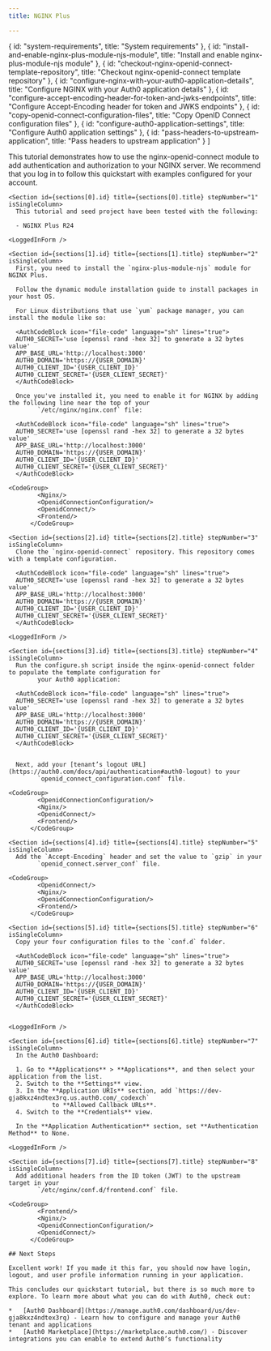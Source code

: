 ```yaml
---
title: NGINX Plus

---
```


  { id: "system-requirements", title: "System requirements" },
  { id: "install-and-enable-nginx-plus-module-njs-module", title: "Install and enable nginx-plus-module-njs module" },
  { id: "checkout-nginx-openid-connect-template-repository", title: "Checkout nginx-openid-connect template repository" },
  { id: "configure-nginx-with-your-auth0-application-details", title: "Configure NGINX with your Auth0 application details" },
  { id: "configure-accept-encoding-header-for-token-and-jwks-endpoints", title: "Configure Accept-Encoding header for token and JWKS endpoints" },
  { id: "copy-openid-connect-configuration-files", title: "Copy OpenID Connect configuration files" },
  { id: "configure-auth0-application-settings", title: "Configure Auth0 application settings" },
  { id: "pass-headers-to-upstream-application", title: "Pass headers to upstream application" }
]

<Recipe isSingleColumn>
  <Content>
    This tutorial demonstrates how to use the nginx-openid-connect module to add authentication and authorization to
        your NGINX server. We recommend that you log in to follow this quickstart with examples configured for your account.

    <Section id={sections[0].id} title={sections[0].title} stepNumber="1" isSingleColumn>
      This tutorial and seed project have been tested with the following:

      - NGINX Plus R24
    
    <LoggedInForm />
</Section>

    <Section id={sections[1].id} title={sections[1].title} stepNumber="2" isSingleColumn>
      First, you need to install the `nginx-plus-module-njs` module for NGINX Plus.

      Follow the dynamic module installation guide to install packages in your host OS.

      For Linux distributions that use `yum` package manager, you can install the module like so:

      <AuthCodeBlock icon="file-code" language="sh" lines="true">
      AUTH0_SECRET='use [openssl rand -hex 32] to generate a 32 bytes value'
      APP_BASE_URL='http://localhost:3000'
      AUTH0_DOMAIN='https://{USER_DOMAIN}'
      AUTH0_CLIENT_ID='{USER_CLIENT_ID}'
      AUTH0_CLIENT_SECRET='{USER_CLIENT_SECRET}'
      </AuthCodeBlock>

      Once you've installed it, you need to enable it for NGINX by adding the following line near the top of your
            `/etc/nginx/nginx.conf` file:

      <AuthCodeBlock icon="file-code" language="sh" lines="true">
      AUTH0_SECRET='use [openssl rand -hex 32] to generate a 32 bytes value'
      APP_BASE_URL='http://localhost:3000'
      AUTH0_DOMAIN='https://{USER_DOMAIN}'
      AUTH0_CLIENT_ID='{USER_CLIENT_ID}'
      AUTH0_CLIENT_SECRET='{USER_CLIENT_SECRET}'
      </AuthCodeBlock>
    
    <CodeGroup>
            <Nginx/>
            <OpenidConnectionConfiguration/>
            <OpenidConnect/>
            <Frontend/>
          </CodeGroup>
</Section>

    <Section id={sections[2].id} title={sections[2].title} stepNumber="3" isSingleColumn>
      Clone the `nginx-openid-connect` repository. This repository comes with a template configuration.

      <AuthCodeBlock icon="file-code" language="sh" lines="true">
      AUTH0_SECRET='use [openssl rand -hex 32] to generate a 32 bytes value'
      APP_BASE_URL='http://localhost:3000'
      AUTH0_DOMAIN='https://{USER_DOMAIN}'
      AUTH0_CLIENT_ID='{USER_CLIENT_ID}'
      AUTH0_CLIENT_SECRET='{USER_CLIENT_SECRET}'
      </AuthCodeBlock>
    
    <LoggedInForm />
</Section>

    <Section id={sections[3].id} title={sections[3].title} stepNumber="4" isSingleColumn>
      Run the configure.sh script inside the nginx-openid-connect folder to populate the template configuration for
            your Auth0 application:

      <AuthCodeBlock icon="file-code" language="sh" lines="true">
      AUTH0_SECRET='use [openssl rand -hex 32] to generate a 32 bytes value'
      APP_BASE_URL='http://localhost:3000'
      AUTH0_DOMAIN='https://{USER_DOMAIN}'
      AUTH0_CLIENT_ID='{USER_CLIENT_ID}'
      AUTH0_CLIENT_SECRET='{USER_CLIENT_SECRET}'
      </AuthCodeBlock>


      Next, add your [tenant’s logout URL](https://auth0.com/docs/api/authentication#auth0-logout) to your
            `openid_connect_configuration.conf` file.
    
    <CodeGroup>
            <OpenidConnectionConfiguration/>
            <Nginx/>
            <OpenidConnect/>
            <Frontend/>
          </CodeGroup>
</Section>

    <Section id={sections[4].id} title={sections[4].title} stepNumber="5" isSingleColumn>
      Add the `Accept-Encoding` header and set the value to `gzip` in your
            `openid_connect.server_conf` file.
    
    <CodeGroup>
            <OpenidConnect/>
            <Nginx/>
            <OpenidConnectionConfiguration/>
            <Frontend/>
          </CodeGroup>
</Section>

    <Section id={sections[5].id} title={sections[5].title} stepNumber="6" isSingleColumn>
      Copy your four configuration files to the `conf.d` folder.

      <AuthCodeBlock icon="file-code" language="sh" lines="true">
      AUTH0_SECRET='use [openssl rand -hex 32] to generate a 32 bytes value'
      APP_BASE_URL='http://localhost:3000'
      AUTH0_DOMAIN='https://{USER_DOMAIN}'
      AUTH0_CLIENT_ID='{USER_CLIENT_ID}'
      AUTH0_CLIENT_SECRET='{USER_CLIENT_SECRET}'
      </AuthCodeBlock>

    
    <LoggedInForm />
</Section>

    <Section id={sections[6].id} title={sections[6].title} stepNumber="7" isSingleColumn>
      In the Auth0 Dashboard:

      1. Go to **Applications** > **Applications**, and then select your application from the list.
      2. Switch to the **Settings** view.
      3. In the **Application URIs** section, add `https://dev-gja8kxz4ndtex3rq.us.auth0.com/_codexch`
                to **Allowed Callback URLs**.
      4. Switch to the **Credentials** view.

      In the **Application Authentication** section, set **Authentication Method** to None.
    
    <LoggedInForm />
</Section>

    <Section id={sections[7].id} title={sections[7].title} stepNumber="8" isSingleColumn>
      Add additional headers from the ID token (JWT) to the upstream target in your
            `/etc/nginx/conf.d/frontend.conf` file.
    
    <CodeGroup>
            <Frontend/>
            <Nginx/>
            <OpenidConnectionConfiguration/>
            <OpenidConnect/>
          </CodeGroup>
</Section>

    ## Next Steps

    Excellent work! If you made it this far, you should now have login, logout, and user profile information running in your application.

    This concludes our quickstart tutorial, but there is so much more to explore. To learn more about what you can do with Auth0, check out:

    *   [Auth0 Dashboard](https://manage.auth0.com/dashboard/us/dev-gja8kxz4ndtex3rq) - Learn how to configure and manage your Auth0 tenant and applications
    *   [Auth0 Marketplace](https://marketplace.auth0.com/) - Discover integrations you can enable to extend Auth0’s functionality
  </Content>

  
</Recipe>
